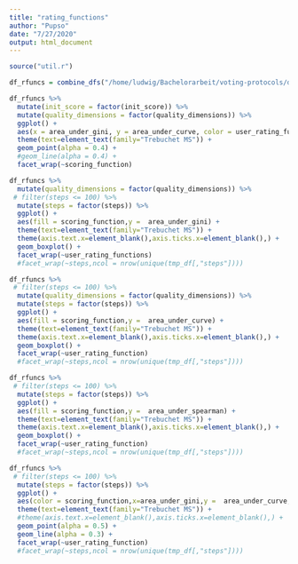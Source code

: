 ```yaml
---
title: "rating_functions"
author: "Pupso"
date: "7/27/2020"
output: html_document
---
```


```r
source("util.r")
```

```r
df_rfuncs = combine_dfs("/home/ludwig/Bachelorarbeit/voting-protocols/data_cluster/data","rating_function")
```


```r
df_rfuncs %>% 
  mutate(init_score = factor(init_score)) %>% 
  mutate(quality_dimensions = factor(quality_dimensions)) %>% 
  ggplot() +
  aes(x = area_under_gini, y = area_under_curve, color = user_rating_function, group= seed) + # , color = vote_count, shape = user_rating_function, fill = init_score) + 
  theme(text=element_text(family="Trebuchet MS")) +
  geom_point(alpha = 0.4) + 
  #geom_line(alpha = 0.4) +
  facet_wrap(~scoring_function)
```
```r
df_rfuncs %>% 
  mutate(quality_dimensions = factor(quality_dimensions)) %>% 
 # filter(steps <= 100) %>% 
  mutate(steps = factor(steps)) %>% 
  ggplot() +
  aes(fill = scoring_function,y =  area_under_gini) + 
  theme(text=element_text(family="Trebuchet MS")) +
  theme(axis.text.x=element_blank(),axis.ticks.x=element_blank(),) +
  geom_boxplot() + 
  facet_wrap(~user_rating_functions)
  #facet_wrap(~steps,ncol = nrow(unique(tmp_df[,"steps"])))

```

```r
df_rfuncs %>% 
 # filter(steps <= 100) %>% 
  mutate(quality_dimensions = factor(quality_dimensions)) %>% 
  mutate(steps = factor(steps)) %>% 
  ggplot() +
  aes(fill = scoring_function,y =  area_under_curve) + 
  theme(text=element_text(family="Trebuchet MS")) +
  theme(axis.text.x=element_blank(),axis.ticks.x=element_blank(),) +
  geom_boxplot() + 
  facet_wrap(~user_rating_function)
  #facet_wrap(~steps,ncol = nrow(unique(tmp_df[,"steps"])))

```

```r
df_rfuncs %>% 
 # filter(steps <= 100) %>% 
  mutate(steps = factor(steps)) %>% 
  ggplot() +
  aes(fill = scoring_function,y =  area_under_spearman) + 
  theme(text=element_text(family="Trebuchet MS")) +
  theme(axis.text.x=element_blank(),axis.ticks.x=element_blank(),) +
  geom_boxplot() + 
  facet_wrap(~user_rating_function)
  #facet_wrap(~steps,ncol = nrow(unique(tmp_df[,"steps"])))

```


```r
df_rfuncs %>% 
 # filter(steps <= 100) %>% 
  mutate(steps = factor(steps)) %>% 
  ggplot() +
  aes(color = scoring_function,x=area_under_gini,y =  area_under_curve, group = seed, shape = user_rating_function) + 
  theme(text=element_text(family="Trebuchet MS")) +
  #theme(axis.text.x=element_blank(),axis.ticks.x=element_blank(),) +
  geom_point(alpha = 0.5) + 
  geom_line(alpha = 0.3) +
  facet_wrap(~user_rating_function)
  #facet_wrap(~steps,ncol = nrow(unique(tmp_df[,"steps"])))

```
